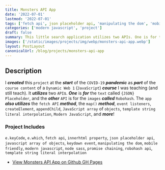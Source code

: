 ```yaml
---
title: Monsters API App
date: '2022-07-01'
lastmod: '2022-07-01'
tags: ['fetch api', json placeholder api, 'manipulating the dom', 'mobile friendly', 'robohash api']
categories: ['modern javascript', 'project']
draft: false
summary: This little search application utilizes two APIs. One is for the text called {JSON} Placeholder, and the other API is for the images called Robohash. The app also utilizes the fetch API method, the map() method, event listeners, createElement, appendChild, JavaScript array of objects, template string literal interpolation, Modern JavaScript, and more!
images: ['/static/images/projects/img/webp/monsters-api-app.webp']
layout: PostLayout
canonicalUrl: /blog/projects/monsters-api-app
---
```


## Description

I **_created_** this `project` at the **_start_** of the `COVID-19` **_pandemic_** as **_part_** of the `course content` of a `Dynamic Web 1` (`JavaScript`) **_course_** I was teaching (and still teach). It **_utilizes_** two `API`s. **_One_** is **_for_** the `text` called `{JSON} Placeholder`, and the **_other_** `API` is for the `images` **_called_** `Robohash`. The `app` **_also utilizes_** the `fetch API` **_method_**, the `map()` **_method_**, `event listeners`, `createElement`, `appendChild`, `JavaScript array` of `objects`, `template string literal interpolation`, `Modern JavaScript`, and **_more_**!

### Project Includes

`e.keyCode`, `e.which`, `fetch api`, `innerhtml property`, `json placeholder api`, `javascript array of objects`, `keydown event`, `manipulating the dom`, `mobile friendly`, `modern javascript`, `node sass`, `promise chaining`, `robohash api`, `template string literal interpolation`

- [View Monsters API App on Github GH Pages](https://interglobalmedia.github.io/monsters-api/)
